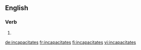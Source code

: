 ==English==

===Verb===
{{head|en}}

# {{en-third-person singular of|incapacitate}}

[[de:incapacitates]]
[[fr:incapacitates]]
[[fi:incapacitates]]
[[vi:incapacitates]]